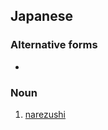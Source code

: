 ==Japanese==
{{ja-kanjitab|なれ|すし|k2=ずし|yomi=kun}}

===Alternative forms===
* {{ja-l|熟鮨}}

===Noun===
{{ja-noun|なれずし}}

# [[narezushi]] {{gloss|old-style fermented sushi (pickled in brine rather than vinegar}}